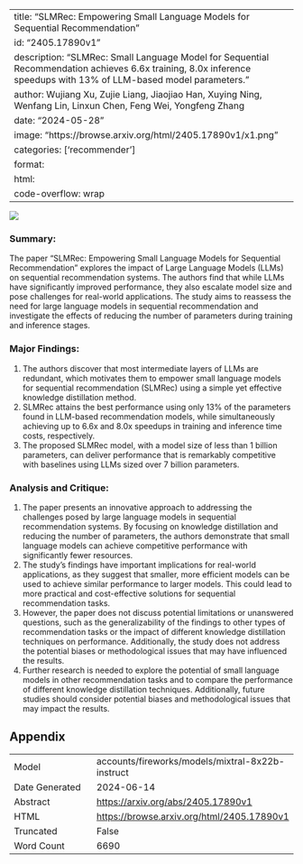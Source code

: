 
---
title: "SLMRec: Empowering Small Language Models for Sequential Recommendation"
id: "2405.17890v1"
description: "SLMRec: Small Language Model for Sequential Recommendation achieves 6.6x training, 8.0x inference speedups with 13% of LLM-based model parameters."
author: Wujiang Xu, Zujie Liang, Jiaojiao Han, Xuying Ning, Wenfang Lin, Linxun Chen, Feng Wei, Yongfeng Zhang
date: "2024-05-28"
image: "https://browse.arxiv.org/html/2405.17890v1/x1.png"
categories: ['recommender']
format:
  html:
    code-overflow: wrap
---

![](https://browse.arxiv.org/html/2405.17890v1/x1.png)

### Summary:

The paper "SLMRec: Empowering Small Language Models for Sequential Recommendation" explores the impact of Large Language Models (LLMs) on sequential recommendation systems. The authors find that while LLMs have significantly improved performance, they also escalate model size and pose challenges for real-world applications. The study aims to reassess the need for large language models in sequential recommendation and investigate the effects of reducing the number of parameters during training and inference stages.

### Major Findings:

1. The authors discover that most intermediate layers of LLMs are redundant, which motivates them to empower small language models for sequential recommendation (SLMRec) using a simple yet effective knowledge distillation method.
2. SLMRec attains the best performance using only 13% of the parameters found in LLM-based recommendation models, while simultaneously achieving up to 6.6x and 8.0x speedups in training and inference time costs, respectively.
3. The proposed SLMRec model, with a model size of less than 1 billion parameters, can deliver performance that is remarkably competitive with baselines using LLMs sized over 7 billion parameters.

### Analysis and Critique:

1. The paper presents an innovative approach to addressing the challenges posed by large language models in sequential recommendation systems. By focusing on knowledge distillation and reducing the number of parameters, the authors demonstrate that small language models can achieve competitive performance with significantly fewer resources.
2. The study's findings have important implications for real-world applications, as they suggest that smaller, more efficient models can be used to achieve similar performance to larger models. This could lead to more practical and cost-effective solutions for sequential recommendation tasks.
3. However, the paper does not discuss potential limitations or unanswered questions, such as the generalizability of the findings to other types of recommendation tasks or the impact of different knowledge distillation techniques on performance. Additionally, the study does not address the potential biases or methodological issues that may have influenced the results.
4. Further research is needed to explore the potential of small language models in other recommendation tasks and to compare the performance of different knowledge distillation techniques. Additionally, future studies should consider potential biases and methodological issues that may impact the results.

## Appendix

|          |          |
|----------|----------|
| Model     | accounts/fireworks/models/mixtral-8x22b-instruct       |
| Date Generated     | 2024-06-14       |
| Abstract | [https://arxiv.org/abs/2405.17890v1](https://arxiv.org/abs/2405.17890v1)        |
| HTML     | [https://browse.arxiv.org/html/2405.17890v1](https://browse.arxiv.org/html/2405.17890v1)       |
| Truncated       | False       |
| Word Count       | 6690       |